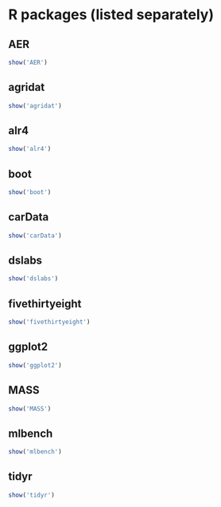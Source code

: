 # R packages (listed separately)
## **AER**
```r
show('AER')
```

## **agridat**
```r
show('agridat')
```

## **alr4**
```r
show('alr4')
```

## **boot**
```r
show('boot')
```

## **carData**
```r
show('carData')
```

## **dslabs**
```r
show('dslabs')
```

## **fivethirtyeight**
```r
show('fivethirtyeight')
```

## **ggplot2**
```r
show('ggplot2')
```

## **MASS**
```r
show('MASS')
```

## **mlbench**
```r
show('mlbench')
```

## **tidyr**
```r
show('tidyr')
```

